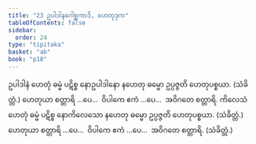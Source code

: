 ```yaml
---
title: "23 ဥပါဒါနဂေါစ္ဆကာဒိ, ဟေတုဒုက"
tableOfContents: false
sidebar:
  order: 24
type: "tipitaka"
basket: "ab"
book: "p18"
---
```



<DynamicBreadcrumb />

<Division number="79" book="p18" e="ch" v="40" p="322">

<Paragraph number="182" book="p18">
ဥပါဒါနံ ဟေတုံ ဓမ္မံ ပဋိစ္စ နောဥပါဒါနော နဟေတု ဓမ္မော ဥပ္ပဇ္ဇတိ ဟေတုပစ္စယာ. (သံခိတ္တံ.) ဟေတုယာ စတ္တာရိ …ပေ…  ဝိပါကေ ဧကံ …ပေ…  အဝိဂတေ စတ္တာရိ.
</Paragraph>

</Division>
<Division number="80" book="p18" e="ch" v="40" p="322">

<Paragraph number="183" book="p18">
ကိလေသံ ဟေတုံ ဓမ္မံ ပဋိစ္စ နောကိလေသော နဟေတု ဓမ္မော ဥပ္ပဇ္ဇတိ ဟေတုပစ္စယာ. (သံခိတ္တံ.) ဟေတုယာ စတ္တာရိ …ပေ…  ဝိပါကေ ဧကံ …ပေ…  အဝိဂတေ စတ္တာရိ. (သံခိတ္တံ.)
</Paragraph>
</Division>